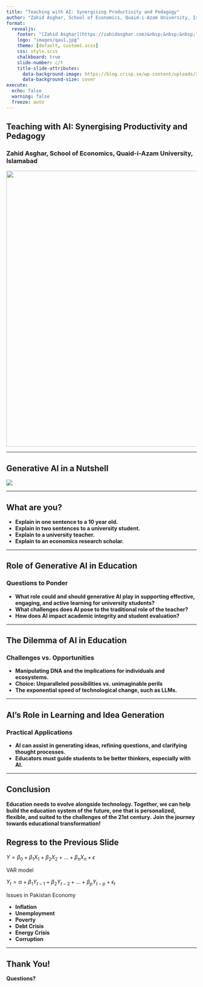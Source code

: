 ---
title: "Teaching with AI: Synergising Productivity and Pedagogy"
author: "Zahid Asghar, School of Economics, Quaid-i-Azam University, Islamabad"
format: 
  revealjs:
    footer: "[Zahid Asghar](https://zahidasghar.com)&nbsp;&nbsp;&nbsp;"
    logo: "images/qau1.jpg"
    theme: [default, custom1.scss]
    css: style.scss
    chalkboard: true
    slide-number: c/t
    title-slide-attributes:
      data-background-image: https://blog.crisp.se/wp-content/uploads/2024/01/generative-AI-in-a-nutshell.png
      data-background-size: cover
execute:
  echo: false
  warning: false
  freeze: auto
---

## Teaching with AI: Synergising Productivity and Pedagogy

### Zahid Asghar, School of Economics, Quaid-i-Azam University, Islamabad

![](https://encrypted-tbn0.gstatic.com/images?q=tbn:ANd9GcSJuhmfTBrBuH8BgOleVOOvBcbK1esNMHUzng&s){.stretch fig-align="center" width="728"}

---

## Generative AI in a Nutshell

![](https://blog.crisp.se/wp-content/uploads/2024/01/generative-AI-in-a-nutshell.png)

---

## What are you?

::: incremental

- **Explain in one sentence to a 10 year old.**
- **[Explain in two sentences to a university student.]{.hi-purple}**
- **Explain to a university teacher.**
- **[Explain to an economics research scholar.]{.hi-purple}**

:::

---

## Role of Generative AI in Education

### Questions to Ponder

- **What role could and should generative AI play in supporting effective, engaging, and active learning for university students?**
- **What challenges does AI pose to the traditional role of the teacher?**
- **How does AI impact academic integrity and student evaluation?**

---

## The Dilemma of AI in Education

### Challenges vs. Opportunities

- **Manipulating DNA and the implications for individuals and ecosystems.**
- **[Choice: Unparalleled possibilities vs. unimaginable perils]{.hi-purple}**
- **The exponential speed of technological change, such as LLMs.**

---

## AI’s Role in Learning and Idea Generation

### Practical Applications

- **AI can assist in generating ideas, refining questions, and clarifying thought processes.**
- **[Educators must guide students to be better thinkers, especially with AI.]{.hi-purple}**

---

## Conclusion

**Education needs to evolve alongside technology. Together, we can help build the education system of the future, one that is personalized, flexible, and suited to the challenges of the 21st century.** [**Join the journey towards educational transformation!**]{.yellow}



## Regress to the Previous Slide

$Y = \beta_0 + \beta_1X_1 + \beta_2X_2 + \ldots + \beta_nX_n + \epsilon$


VAR model

$Y_t = \alpha + \beta_1Y_{t-1} + \beta_2Y_{t-2} + \ldots + \beta_pY_{t-p} + \epsilon_t$

Issues in Pakistan Economy

- **Inflation**
- **Unemployment**
- **Poverty**
- **Debt Crisis**
- **Energy Crisis**
- **Corruption**



---

## Thank You!

**Questions?**
